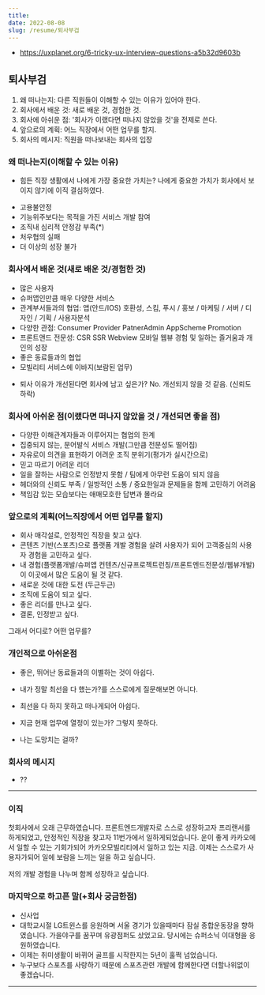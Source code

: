 ```yaml
---
title: 
date: 2022-08-08
slug: /resume/퇴사부검
---
```


- https://uxplanet.org/6-tricky-ux-interview-questions-a5b32d9603b

## 퇴사부검

1. 왜 떠나는지: 다른 직원들이 이해할 수 있는 이유가 있어야 한다. 
2. 회사에서 배운 것: 새로 배운 것, 경험한 것.
3. 회사에 아쉬운 점: '회사가 이랬다면 떠나지 않았을 것'을 전제로 쓴다.
4. 앞으로의 계획: 어느 직장에서 어떤 업무를 할지.
5. 회사의 메시지: 직원을 떠나보내는 회사의 입장



### 왜 떠나는지(이해할 수 있는 이유)
* 힘든 직장 생활에서 나에게 가장 중요한 가치는? 나에게 중요한 가치가 회사에서 보이지 않기에 이직 결심하였다.
- 고용불안정
- 기능위주보다는 목적을 가진 서비스 개발 참여
- 조직내 심리적 안정감 부족(*)
- 처우협의 실패
- 더 이상의 성장 불가


### 회사에서 배운 것(새로 배운 것/경험한 것)
- 많은 사용자
- 슈퍼앱인만큼 매우 다양한 서비스
- 관계부서들과의 협업: 앱(안드/IOS) 호환성, 스킴, 푸시 / 홍보 / 마케팅 / 서버 / 디자인 / 기획 / 사용자분석 
- 다양한 관점: Consumer Provider PatnerAdmin AppScheme Promotion
- 프론트앤드 전문성: CSR SSR Webview 모바일 웹뷰 경험 및 일하는 즐거움과 개인의 성장
- 좋은 동료들과의 협업 
- 모빌리티 서비스에 이바지(보람된 업무)

* 퇴사 이유가 개선된다면 회사에 남고 싶은가? No. 개선되지 않을 것 같음. (신뢰도 하락)

### 회사에 아쉬운 점(이랬다면 떠나지 않았을 것 / 개선되면 좋을 점)
- 다양한 이해관계자들과 이루어지는 협업의 한계
- 집중되지 않는, 문어발식 서비스 개발(그만큼 전문성도 떨어짐)
- 자유로이 의견을 표현하기 어려운 조직 분위기(평가가 실시간으로)
- 믿고 따르기 어려운 리더 
- 일을 잘하는 사람으로 인정받지 못함 / 팀에게 아무런 도움이 되지 않음
- 헤더와의 신뢰도 부족 / 일방적인 소통 / 중요한일과 문제들을 함께 고민하기 어려움
- 책임감 있는 모습보다는 애매모호한 답변과 몰라요


### 앞으로의 계획(어느직장에서 어떤 업무를 할지)
- 회사 매각설로, 안정적인 직장을 찾고 싶다.
- 콘텐츠 기반(스포츠)으로 플랫폼 개발 경험을 살려 사용자가 되어 고객중심의 사용자 경험을 고민하고 싶다. 
- 내 경험(플랫폼개발/슈퍼앱 컨텐츠/신규프로젝트런칭/프론트엔드전문성/웹뷰개발)이 이곳에서 많은 도움이 될 것 같다.
- 새로운 것에 대한 도전 (두근두근)
- 조직에 도움이 되고 싶다.
- 좋은 리더를 만나고 싶다.
- 결론, 인정받고 싶다.

그래서 어디로? 어떤 업무를?

### 개인적으로 아쉬운점
- 좋은, 뛰어난 동료들과의 이별하는 것이 아쉽다.
- 내가 정말 최선을 다 했는가?를 스스로에게 질문해보면 아니다.
- 최선을 다 하지 못하고 떠나게되어 아쉽다.
- 지금 현재 업무에 열정이 있는가? 그렇지 못하다.

- 나는 도망치는 걸까?

 

### 회사의 메시지
- ??

----

### 이직
첫회사에서 오래 근무하였습니다. 프론트엔드개발자로 스스로 성장하고자 프리랜서를 하게되었고, 안정적인 직장을 찾고자 11번가에서 일하게되었습니다. 운이 좋게 카카오에서 일할 수 있는 기회가되어 카카오모빌리티에서 일하고 있는 지금. 이제는 스스로가 사용자가되어 일에 보람을 느끼는 일을 하고 싶습니다.

저의 개발 경험을 나누며 함께 성장하고 싶습니다.

### 마지막으로 하고픈 말(+회사 궁금한점)
- 신사업
- 대학교시절 LG트윈스를 응원하며 서울 경기가 있을때마다 잠실 종합운동장을 향하였습니다. 가을야구를 꿈꾸며 유광점퍼도 샀었고요. 당시에는 슈퍼소닉 이대형을 응원하였습니다.
- 이제는 취미생활이 바뀌어 골프를 시작한지는 5년이 훌쩍 넘었습니다. 
- 누구보다 스포츠를 사랑하기 때문에 스포츠관련 개발에 함께한다면 더할나위없이 좋겠습니다.

----
